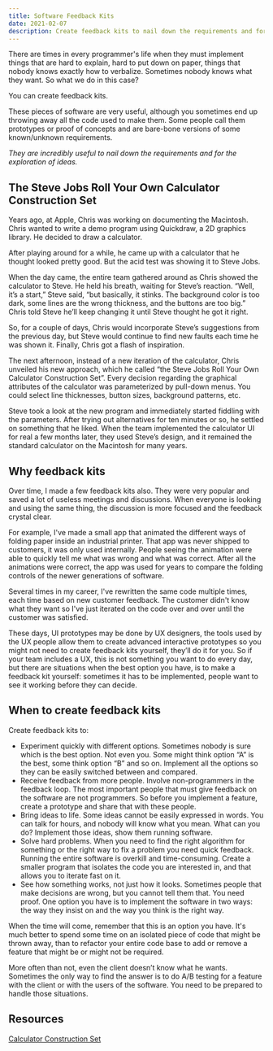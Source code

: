 ```yaml
---
title: Software Feedback Kits
date: 2021-02-07
description: Create feedback kits to nail down the requirements and for the exploration of ideas.
---
```


There are times in every programmer's life when they must implement things that are hard to explain, hard to 
put down on paper, things that nobody knows exactly how to verbalize. Sometimes nobody knows what they want.
So what we do in this case? 

You can create feedback kits. 

These pieces of software are very useful, although you sometimes end up throwing away all the code used to make them. 
Some people call them prototypes or proof of concepts and are bare-bone versions of some known/unknown requirements. 

*They are incredibly useful to nail down the requirements and for the exploration of ideas.*

## The Steve Jobs Roll Your Own Calculator Construction Set
Years ago, at Apple, Chris was working on documenting the Macintosh. Chris wanted to write a demo program using 
Quickdraw, a 2D graphics library. He decided to draw a calculator. 

After playing around for a while, he came up with a calculator that he thought looked pretty good. 
But the acid test was showing it to Steve Jobs.

When the day came, the entire team gathered around as Chris showed the calculator to Steve. He held his breath, 
waiting for Steve’s reaction. “Well, it’s a start,” Steve said, “but basically, it stinks. The background color 
is too dark, some lines are the wrong thickness, and the buttons are too big.” Chris told Steve he’ll keep changing it until Steve thought he got it right.

So, for a couple of days, Chris would incorporate Steve’s suggestions from the previous day, but Steve would 
continue to find new faults each time he was shown it. Finally, Chris got a flash of inspiration.

The next afternoon, instead of a new iteration of the calculator, Chris unveiled his new approach, which he called 
“the Steve Jobs Roll Your Own Calculator Construction Set”. Every decision regarding the graphical attributes of the 
calculator was parameterized by pull-down menus. You could select line thicknesses, button sizes, background patterns, etc.

Steve took a look at the new program and immediately started fiddling with the parameters. After trying out 
alternatives for ten minutes or so, he settled on something that he liked. When the team implemented the 
calculator UI for real a few months later, they used Steve’s design, and it remained the standard calculator 
on the Macintosh for many years.

## Why feedback kits
Over time, I made a few feedback kits also. They were very popular and saved a lot of useless meetings and 
discussions. When everyone is looking and using the same thing, the discussion is more focused and the feedback 
crystal clear.  

For example, I've made a small app that animated the different ways of folding paper inside an industrial printer. 
That app was never shipped to customers, it was only used internally. People seeing the animation were able to quickly tell me what was wrong and what was correct. After all the animations 
were correct, the app was used for years to compare the folding controls of the newer generations of software.

Several times in my career, I've rewritten the same code multiple times, each time based on new customer feedback. 
The customer didn't know what they want so I've just iterated on the code over and over until the customer was 
satisfied.

These days, UI prototypes may be done by UX designers, the tools used by the UX people allow 
them to create advanced interactive prototypes so you might not need to create feedback kits yourself, they’ll 
do it for you. So if your team includes a UX, this is not something you want to do every day, but there are 
situations when the best option you have, is to make a feedback kit yourself: sometimes it has to be implemented,
people want to see it working before they can decide. 


## When to create feedback kits
Create feedback kits to:
* Experiment quickly with different options. Sometimes nobody is sure which is the best option. Not even you. 
Some might think option “A” is the best, some think option “B” and so on. Implement all the options so they can be easily switched between and compared.   
* Receive feedback from more people. Involve non-programmers in the feedback loop. The most important people 
that must give feedback on the software are not programmers. So before you implement a feature, create a 
prototype and share that with these people.   
* Bring ideas to life. Some ideas cannot be easily expressed in words. You can talk for hours, and nobody will 
know what you mean. What can you do? Implement those ideas, show them running software. 
* Solve hard problems. When you need to find the right algorithm for something or the right way to fix a 
problem you need quick feedback. Running the entire software is overkill and time-consuming. 
Create a smaller program that isolates the code you are interested in, and that allows you to iterate fast on it. 
* See how something works, not just how it looks. Sometimes people that make decisions are wrong, but you 
cannot tell them that. You need proof. One option you have is to implement the software in two ways: 
the way they insist on and the way you think is the right way.

When the time will come, remember that this is an option you have. It's much better to spend some time on an isolated 
piece of code that might be thrown away, than to refactor your entire code base to add or remove a feature 
that might be or might not be required. 

More often than not, even the client doesn’t know what he wants. Sometimes the only way to find the 
answer is to do A/B testing for a feature with the client or with the users of the software.
You need to be prepared to handle those situations.



## Resources
[Calculator Construction Set](https://www.folklore.org/StoryView.py?project=Macintosh&story=Calculator_Construction_Set.txt&sortOrder=Sort+by+Date&topic=Software+Design)